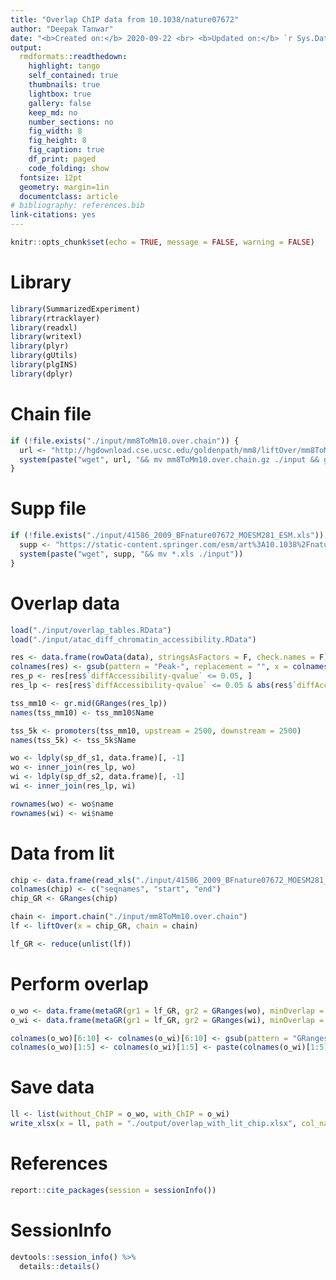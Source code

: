 ```yaml
---
title: "Overlap ChIP data from 10.1038/nature07672"
author: "Deepak Tanwar"
date: "<b>Created on:</b> 2020-09-22 <br> <b>Updated on:</b> `r Sys.Date()`"
output:
  rmdformats::readthedown:
    highlight: tango
    self_contained: true
    thumbnails: true
    lightbox: true
    gallery: false
    keep_md: no
    number_sections: no
    fig_width: 8
    fig_height: 8
    fig_caption: true
    df_print: paged
    code_folding: show
  fontsize: 12pt
  geometry: margin=1in
  documentclass: article
# bibliography: references.bib
link-citations: yes
---
```


```r
knitr::opts_chunk$set(echo = TRUE, message = FALSE, warning = FALSE)
```


# Library
```r
library(SummarizedExperiment)
library(rtracklayer)
library(readxl)
library(writexl)
library(plyr)
library(gUtils)
library(plgINS)
library(dplyr)
```

# Chain file
```r
if (!file.exists("./input/mm8ToMm10.over.chain")) {
  url <- "http://hgdownload.cse.ucsc.edu/goldenpath/mm8/liftOver/mm8ToMm10.over.chain.gz"
  system(paste("wget", url, "&& mv mm8ToMm10.over.chain.gz ./input && gunzip ./input/mm8ToMm10.over.chain.gz"))
}
```

# Supp file
```r
if (!file.exists("./input/41586_2009_BFnature07672_MOESM281_ESM.xls")) {
  supp <- "https://static-content.springer.com/esm/art%3A10.1038%2Fnature07672/MediaObjects/41586_2009_BFnature07672_MOESM281_ESM.xls"
  system(paste("wget", supp, "&& mv *.xls ./input"))
}
```

# Overlap data
```r
load("./input/overlap_tables.RData")
load("./input/atac_diff_chromatin_accessibility.RData")

res <- data.frame(rowData(data), stringsAsFactors = F, check.names = F)
colnames(res) <- gsub(pattern = "Peak-", replacement = "", x = colnames(res))
res_p <- res[res$`diffAccessibility-qvalue` <= 0.05, ]
res_lp <- res[res$`diffAccessibility-qvalue` <= 0.05 & abs(res$`diffAccessibility-logFC`) > 1, ]

tss_mm10 <- gr.mid(GRanges(res_lp))
names(tss_mm10) <- tss_mm10$Name

tss_5k <- promoters(tss_mm10, upstream = 2500, downstream = 2500)
names(tss_5k) <- tss_5k$Name

wo <- ldply(sp_df_s1, data.frame)[, -1]
wo <- inner_join(res_lp, wo)
wi <- ldply(sp_df_s2, data.frame)[, -1]
wi <- inner_join(res_lp, wi)

rownames(wo) <- wo$name
rownames(wi) <- wi$name
```

# Data from lit
```r
chip <- data.frame(read_xls("./input/41586_2009_BFnature07672_MOESM281_ESM.xls"))
colnames(chip) <- c("seqnames", "start", "end")
chip_GR <- GRanges(chip)

chain <- import.chain("./input/mm8ToMm10.over.chain")
lf <- liftOver(x = chip_GR, chain = chain)

lf_GR <- reduce(unlist(lf))
```


# Perform overlap
```r
o_wo <- data.frame(metaGR(gr1 = lf_GR, gr2 = GRanges(wo), minOverlap = 5))[, -c(11:31)]
o_wi <- data.frame(metaGR(gr1 = lf_GR, gr2 = GRanges(wi), minOverlap = 5))[, -c(11:34)]

colnames(o_wo)[6:10] <- colnames(o_wi)[6:10] <- gsub(pattern = "GRanges.", replacement = "", x = colnames(o_wo)[6:10])
colnames(o_wo)[1:5] <- colnames(o_wi)[1:5] <- paste(colnames(o_wi)[1:5], "K4_K36", sep = "_")
```

# Save data
```r
ll <- list(without_ChIP = o_wo, with_ChIP = o_wi)
write_xlsx(x = ll, path = "./output/overlap_with_lit_chip.xlsx", col_names = T, format_headers = T)
```


# References
```r
report::cite_packages(session = sessionInfo())
```

# SessionInfo
```r
devtools::session_info() %>%
  details::details()
```
